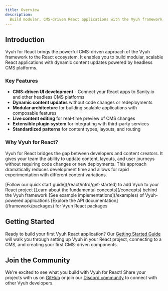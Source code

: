 ```yaml
---
title: Overview
description:
  Build modular, CMS-driven React applications with the Vyuh framework
---
```



## Introduction

Vyuh for React brings the powerful CMS-driven approach of the Vyuh framework to
the React ecosystem. It enables you to build modular, scalable React
applications with dynamic content updates powered by headless CMS platforms.

### Key Features

- **CMS-driven UI development** - Connect your React apps to Sanity.io and other
  headless CMS platforms
- **Dynamic content updates** without code changes or redeployments
- **Modular architecture** for building scalable applications with composable
  features
- **Live content editing** for real-time preview of CMS changes
- **Extensible plugin system** for integrating with third-party services
- **Standardized patterns** for content types, layouts, and routing

### Why Vyuh for React?

Vyuh for React bridges the gap between developers and content creators. It gives
your team the ability to update content, layouts, and user journeys without
requiring code changes or new deployments. This approach dramatically reduces
development time and allows for rapid experimentation with different content
variations.

<CardGrid>
  <Card title="Get Started" icon="rocket">
    [Follow our quick start guide](/react/intro/get-started) to add Vyuh to your
    React project
  </Card>
  <Card title="Core Concepts" icon="open-book">
    [Learn about the fundamental concepts](/concepts) behind the Vyuh framework
  </Card>
  <Card title="Examples" icon="document">
    [See example implementations](/examples) of Vyuh-powered applications
  </Card>
  <Card title="API Reference" icon="setting">
    [Explore the API documentation](/framework/packages) for Vyuh React packages
  </Card>
</CardGrid>

## Getting Started

Ready to build your first Vyuh React application? Our
[Getting Started Guide](/react/intro/get-started) will walk you through setting
up Vyuh in your React project, connecting to a CMS, and creating your first
CMS-driven components.

<LinkCard
  title="Get Started with Vyuh for React"
  description="Learn how to set up Vyuh in your React project and start building CMS-driven applications."
  href="/react/intro/get-started"
/>

## Join the Community

We're excited to see what you build with Vyuh for React! Share your projects
with us on [GitHub](https://github.com/vyuh-tech/vyuh) or join our
[Discord community](https://discord.gg/b49sbjqszG) to connect with other Vyuh
developers.
